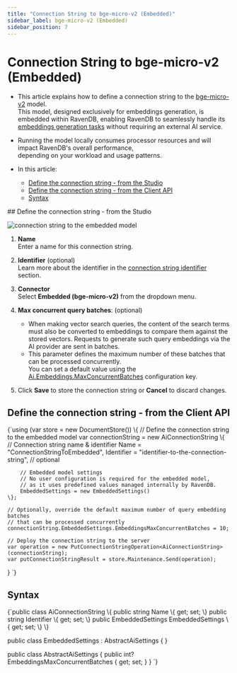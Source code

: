 ---
title: "Connection String to bge-micro-v2 (Embedded)"
sidebar_label: bge-micro-v2 (Embedded)
sidebar_position: 7
---




# Connection String to bge-micro-v2 (Embedded)
<LanguageSwitcher supportedLanguages={supportedLanguages} />
<LanguageContent language="csharp">

<Admonition type="note" title="Note">

* This article explains how to define a connection string to the [bge-micro-v2](https://huggingface.co/TaylorAI/bge-micro-v2) model.  
  This model, designed exclusively for embeddings generation, is embedded within RavenDB, enabling RavenDB to seamlessly handle its
  [embeddings generation tasks](../../ai-integration/generating-embeddings/overview) without requiring an external AI service.

* Running the model locally consumes processor resources and will impact RavenDB's overall performance,  
  depending on your workload and usage patterns.

* In this article:
  * [Define the connection string - from the Studio](../../ai-integration/connection-strings/embedded#define-the-connection-string---from-the-studio)
  * [Define the connection string - from the Client API](../../ai-integration/connection-strings/embedded#define-the-connection-string---from-the-client-api)
  * [Syntax](../../ai-integration/connection-strings/embedded#syntax)

</Admonition>
## Define the connection string - from the Studio

![connection string to the embedded model](./assets/embedded.png)

1. **Name**  
   Enter a name for this connection string.

2. **Identifier** (optional)  
   Learn more about the identifier in the [connection string identifier](../../ai-integration/connection-strings/connection-strings-overview#the-connection-string-identifier) section.

3. **Connector**  
   Select **Embedded (bge-micro-v2)** from the dropdown menu.

4. **Max concurrent query batches**: (optional)
   * When making vector search queries, the content of the search terms must also be converted to embeddings to compare them against the stored vectors.
     Requests to generate such query embeddings via the AI provider are sent in batches.
   * This parameter defines the maximum number of these batches that can be processed concurrently.  
     You can set a default value using the [Ai.Embeddings.MaxConcurrentBatches](../../server/configuration/ai-integration-configuration#ai.embeddings.maxconcurrentbatches) configuration key.

5. Click **Save** to store the connection string or **Cancel** to discard changes.



## Define the connection string - from the Client API

<TabItem value="something-something" label="create_connection_string_embedded">
<CodeBlock language="csharp">
{`using (var store = new DocumentStore())
\{
    // Define the connection string to the embedded model
    var connectionString = new AiConnectionString
    \{
        // Connection string name & identifier
        Name = "ConnectionStringToEmbedded", 
        Identifier = "identifier-to-the-connection-string", // optional
        
        // Embedded model settings
        // No user configuration is required for the embedded model,
        // as it uses predefined values managed internally by RavenDB.
        EmbeddedSettings = new EmbeddedSettings()
    \};
    
    // Optionally, override the default maximum number of query embedding batches
    // that can be processed concurrently 
    connectionString.EmbeddedSettings.EmbeddingsMaxConcurrentBatches = 10;
    
    // Deploy the connection string to the server
    var operation = new PutConnectionStringOperation<AiConnectionString>(connectionString);
    var putConnectionStringResult = store.Maintenance.Send(operation);
\}
`}
</CodeBlock>
</TabItem>



## Syntax

<TabItem value="something-something" label="embedded_settings">
<CodeBlock language="csharp">
{`public class AiConnectionString
\{
    public string Name \{ get; set; \}
    public string Identifier \{ get; set; \}
    public EmbeddedSettings EmbeddedSettings \{ get; set; \}
\}

public class EmbeddedSettings : AbstractAiSettings
\{
\}

public class AbstractAiSettings
\{
    public int? EmbeddingsMaxConcurrentBatches \{ get; set; \}
\}
`}
</CodeBlock>
</TabItem>




</LanguageContent>